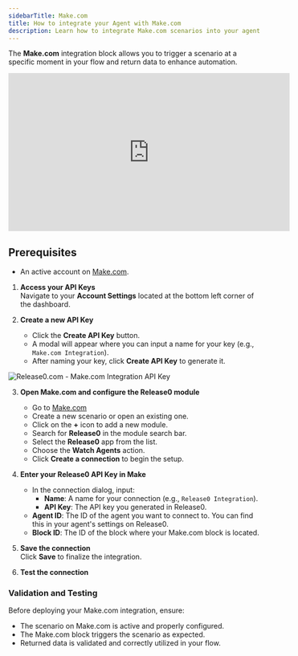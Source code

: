 ```yaml
---
sidebarTitle: Make.com
title: How to integrate your Agent with Make.com
description: Learn how to integrate Make.com scenarios into your agent flow for enhanced automation and data handling.
---
```

The **Make.com** integration block allows you to trigger a scenario at a specific moment in your flow and return data to enhance automation.

<iframe
  width="560"
  height="315"
  src="https://www.youtube.com/embed/j-rrpIJq96Q"
  title="YouTube video player"
  frameBorder="0"
  allow="accelerometer; autoplay; clipboard-write; encrypted-media; gyroscope; picture-in-picture; web-share"
  allowFullScreen
></iframe>

## Prerequisites
- An active account on [Make.com](https://www.make.com).

1. **Access your API Keys**  
   Navigate to your **Account Settings** located at the bottom left corner of the dashboard.

2. **Create a new API Key**  
   - Click the **Create API Key** button.  
   - A modal will appear where you can input a name for your key (e.g., `Make.com Integration`).  
   - After naming your key, click **Create API Key** to generate it.

<Frame style={{ maxWidth: '400px' }}>
  <img src="/images/account/create-api-key.png" alt="Release0.com - Make.com Integration API Key" />
</Frame>

3. **Open Make.com and configure the Release0 module**  
   - Go to [Make.com](https://www.make.com) 
   - Create a new scenario or open an existing one.
   - Click on the **+** icon to add a new module.
   - Search for **Release0** in the module search bar.
   - Select the **Release0** app from the list.
   - Choose the **Watch Agents** action.
   - Click **Create a connection** to begin the setup.

4. **Enter your Release0 API Key in Make**
   - In the connection dialog, input:
     - **Name**: A name for your connection (e.g., `Release0 Integration`).
     - **API Key**: The API key you generated in Release0.
   - **Agent ID**: The ID of the agent you want to connect to. You can find this in your agent's settings on Release0. 
   - **Block ID**: The ID of the  block where your Make.com block is located.

5. **Save the connection**  
   Click **Save** to finalize the integration.
6. **Test the connection**


### Validation and Testing

Before deploying your Make.com integration, ensure:  

- The scenario on Make.com is active and properly configured.  
- The Make.com block triggers the scenario as expected.  
- Returned data is validated and correctly utilized in your flow.

